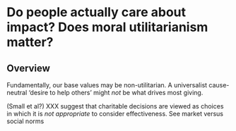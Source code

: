 # Do people actually care about impact? Does moral utilitarianism matter? {#doesimpactmatter}  

## Overview 

Fundamentally, our base values may be non-utilitarian. A universalist cause-neutral 'desire to help others' might *not* be what drives most giving.

(Small et al?) XXX suggest that charitable decisions are viewed as choices in which it is *not appropriate* to consider effectiveness.  See market versus social norms
